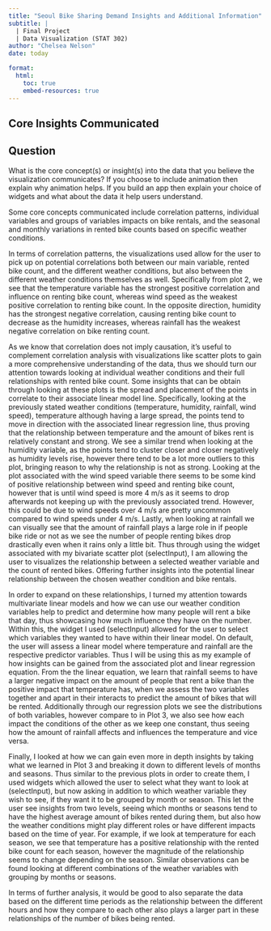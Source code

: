 ```yaml
---
title: "Seoul Bike Sharing Demand Insights and Additional Information"
subtitle: |
  | Final Project 
  | Data Visualization (STAT 302)
author: "Chelsea Nelson"
date: today

format:
  html:
    toc: true
    embed-resources: true
---
```


## Core Insights Communicated 
::: {.callout-note appearance="minimal" icon=false}

## Question

What is the core concept(s) or insight(s) into the data that you believe the 
visualization communicates? If you choose to include animation then explain 
why animation helps. If you build an app then explain your choice of widgets 
and what about the data it help users understand.

:::

Some core concepts communicated include correlation patterns, 
individual variables and groups of variables impacts on bike rentals, 
and the seasonal and monthly variations in rented bike counts based on 
specific weather conditions. 

In terms of correlation patterns, the visualizations used allow for the user 
to pick up on potential correlations both between our main variable, 
rented bike count, and the different weather conditions, but also between 
the different weather conditions themselves as well. Specifically from plot 2, 
we see that the temperature variable has the strongest positive correlation and 
influence on renting bike count, whereas wind speed as the weakest positive 
correlation to renting bike count. In the opposite direction, humidity has the 
strongest negative correlation, causing renting bike count to decrease as the 
humidity increases, whereas rainfall has the weakest negative correlation on 
bike renting count. 

As we know that correlation does not imply causation, 
it's useful to complement correlation analysis with visualizations like scatter 
plots to gain a more comprehensive understanding of the data, thus we should 
turn our attention towards looking at individual weather conditions and 
their full relationships with rented bike count. Some insights that can be 
obtain through looking at these plots is the spread and placement of the points 
in correlate to their associate linear model line. Specifically, looking 
at the previously stated weather conditions (temperature, humidity, rainfall,
wind speed), temperature although having a large spread, the points tend to move 
in direction with the associated linear regression line, thus proving that 
the relationship between temperature and the amount of bikes rent is relatively
constant and strong. We see a similar trend when looking at the humidity 
variable, as the points tend to cluster closer and closer negatively as humidity 
levels rise, however there tend to be a lot more outliers to this plot, 
bringing reason to why the relationship is not as strong. Looking at the plot
associated with the wind speed variable there seems to be some kind of positive
relationship between wind speed and renting bike count, however that is until 
wind speed is more 4 m/s as it seems to drop afterwards not keeping up with
the previously associated trend. However, this could be due to wind speeds over 
4 m/s are pretty uncommon compared to wind speeds under 4 m/s. 
Lastly, when looking at rainfall we can visually see that the amount of rainfall
plays a large role in if people bike ride or not as we see the number of people
renting bikes drop drastically even when it rains only a little bit. Thus 
through using the widget associated with my bivariate scatter plot (selectInput),
I am allowing the user to visualizes the relationship between a selected 
weather variable and the count of rented bikes. Offering further insights 
into the potential linear relationship between the chosen weather condition 
and bike rentals.

In order to expand on these relationships, I turned my attention towards 
multivariate linear models and how we can use our weather condition variables 
help to predict and determine how many people will rent a bike that day, thus 
showcasing how much influence they have on the number. Within this, the widget 
I used (selectInput) allowed for the user to select which variables they 
wanted to have within their linear model. On default, the user will assess
a linear model where temperature and rainfall are the respective predictor 
variables. Thus I will be using this as my example of how insights can be gained
from the associated plot and linear regression equation. From the the linear
equation, we learn that rainfall seems to have a larger negative impact on the 
amount of people that rent a bike than the positive impact that temperature has,
when we assess the two variables together and apart in their interacts to predict
the amount of bikes that will be rented. Additionally through our regression 
plots we see the distributions of both variables, however compare to in Plot 3,
we also see how each impact the conditions of the other as we keep one 
constant, thus seeing how the amount of rainfall affects and influences the 
temperature and vice versa. 

Finally, I looked at how we can gain even more in depth insights by taking what 
we learned in Plot 3 and breaking it down to different levels of months and 
seasons. Thus similar to the previous plots in order to create them, I used 
widgets which allowed the user to select what they want to look at (selectInput),
but now asking in addition to which weather variable they wish to see, if they
want it to be grouped by month or season. This let the user see insights from 
two levels, seeing which months or seasons tend to have the highest average 
amount of bikes rented during them, but also how the weather conditions 
might play different roles or have different impacts based on the time of year. 
For example, if we look at temperature for each season, we see that 
temperature has a positive relationship with the rented bike count for 
each season, however the magnitude of the relationship seems to change 
depending on the season. Similar observations can be found looking at 
different combinations of the weather variables with grouping by months 
or seasons.

In terms of further analysis, it would be good to also separate the data based 
on the different time periods as the relationship between the different hours 
and how they compare to each other also plays a larger part in these 
relationships of the number of bikes being rented. 

